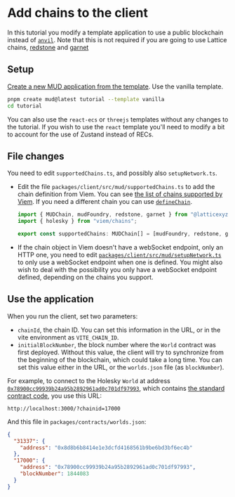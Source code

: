 
# Add chains to the client

In this tutorial you modify a template application to use a public blockchain instead of [`anvil`](https://book.getfoundry.sh/anvil/).
Note that this is not required if you are going to use Lattice chains, [redstone](https://redstone.xyz/) and [garnet](https://garnetchain.com/)

## Setup

[Create a new MUD application from the template](../../templates/typescript/getting-started).
Use the vanilla template.

```sh copy
pnpm create mud@latest tutorial --template vanilla
cd tutorial
```

You can also use the `react-ecs` or `threejs` templates without any changes to the tutorial.
If you wish to use the `react` template you'll need to modify a bit to account for the use of Zustand instead of RECs.

## File changes

You need to edit `supportedChains.ts`, and possibly also `setupNetwork.ts`.

- Edit the file `packages/client/src/mud/supportedChains.ts` to add the chain definition from Viem.
  You can see [the list of chains supported by Viem](https://github.com/wevm/viem/blob/main/src/chains/index.ts).
  If you need a different chain you can use [`defineChain`](https://viem.sh/docs/chains/introduction#custom-chains).

  ```ts filename="supportedChains.ts" copy showLineNumbers {2,4}
  import { MUDChain, mudFoundry, redstone, garnet } from "@latticexyz/common/chains";
  import { holesky } from "viem/chains";

  export const supportedChains: MUDChain[] = [mudFoundry, redstone, garnet, holesky];
  ```

- If the chain object in Viem doesn't have a webSocket endpoint, only an HTTP one, you need to edit [`packages/client/src/mud/setupNetwork.ts`](https://github.com/latticexyz/mud/blob/main/templates/vanilla/packages/client/src/mud/setupNetwork.ts#L47) to only use a webSocket endpoint when one is defined.
  You might also wish to deal with the possibility you only have a webSocket endpoint defined, depending on the chains you support.

## Use the application

When you run the client, set two parameters:

- `chainId`, the chain ID. You can set this information in the URL, or in the vite environment as `VITE_CHAIN_ID`.
- `initialBlockNumber`, the block number where the `World` contract was first deployed.
  Without this value, the client will try to synchronize from the beginning of the blockchain, which could take a long time.
  You can set this value either in the URL, or the `worlds.json` file (as `blockNumber`).

For example, to connect to the Holesky `World` at address [`0x78900cc99939b24a95b2892961ad0c701df97993`](https://eth-holesky.blockscout.com/address/0x78900cc99939b24a95b2892961ad0c701df97993?tab=contract_code), which contains [the standard contract code](/templates/typescript/contracts), you use this URL:

```url
http://localhost:3000/?chainid=17000
```

And this file in `packages/contracts/worlds.json`:

```json
{
  "31337": {
    "address": "0x8d8b6b8414e1e3dcfd4168561b9be6bd3bf6ec4b"
  },
  "17000": {
    "address": "0x78900cc99939b24a95b2892961ad0c701df97993",
    "blockNumber": 1844083
  }
}
```
